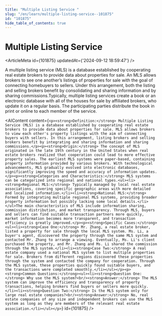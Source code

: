 ```yaml
---
title: "Multiple Listing Service "
slug: "/en/learn/multiple-listing-service--101875"
id: "101875"
hide_table_of_contents: true
---
```



# Multiple Listing Service 

<ArticleMeta id={101875} updatedAt={'2024-09-12 18:59:47'} />
<div className='border-solid border-b border-t-0 my-4 border-[var(--ifm-color-gray-300)]' />

A multiple listing service (MLS) is a database established by cooperating real estate brokers to provide data about properties for sale. An MLS allows brokers to see one another’s listings of properties for sale with the goal of connecting homebuyers to sellers. Under this arrangement, both the listing and selling brokers benefit by consolidating and sharing information and by sharing commissions.Typically, multiple listing services create a book or an electronic database with all of the houses for sale by affiliated brokers, who update it on a regular basis. The participating parties distribute the book in print or online to each member of the service.

<AIContent content={`<p><strong>Definition:</strong> Multiple Listing Service (MLS) is a database established by cooperating real estate brokers to provide data about properties for sale. MLS allows brokers to view each other's property listings with the aim of connecting buyers with sellers. In this arrangement, listing brokers and selling brokers benefit by integrating and sharing information and sharing commissions.</p><p><strong>Origin:</strong> The concept of MLS originated in the late 19th century in the United States when real estate brokers realized that cooperation could lead to more effective property sales. The earliest MLS systems were paper-based, containing property information provided by various brokers. With technological advancements, MLS gradually evolved into electronic databases, significantly improving the speed and accuracy of information updates.</p><p><strong>Categories and Characteristics:</strong> MLS systems can be categorized into regional and national types.<ul><li><strong>Regional MLS:</strong> Typically managed by local real estate associations, covering specific geographic areas with more detailed and localized information.</li><li><strong>National MLS:</strong> Formed by integrating multiple regional MLS systems, providing broader property information but possibly lacking some local details.</li></ul>The main characteristics of MLS include information sharing, commission distribution, and market transparency. Through MLS, buyers and sellers can find suitable transaction partners more quickly, market information becomes more transparent, and transaction efficiency is greatly improved.</p><p><strong>Specific Cases:</strong><ul><li><strong>Case One:</strong> Mr. Zhang, a real estate broker, listed a property for sale through the local MLS system. Ms. Li, a buyer's agent, discovered the property through the same MLS system and contacted Mr. Zhang to arrange a viewing. Eventually, Ms. Li's client purchased the property, and Mr. Zhang and Ms. Li shared the commission through the MLS system.</li><li><strong>Case Two:</strong> A real estate company used a national MLS system to list multiple properties for sale. Brokers from different regions discovered these properties through the system and contacted the company for cooperation. Through the MLS system, these properties quickly found suitable buyers, and the transactions were completed smoothly.</li></ul></p><p><strong>Common Questions:</strong><ul><li><strong>Question One:</strong> Why use the MLS system?<br/><strong>Answer:</strong> The MLS system can improve the efficiency and transparency of property transactions, helping brokers find buyers or sellers more quickly.</li><li><strong>Question Two:</strong> Is the MLS system only for large real estate companies?<br/><strong>Answer:</strong> No, real estate companies of any size and independent brokers can use the MLS system as long as they are members of the relevant real estate association.</li></ul></p>`} id={101875} />
